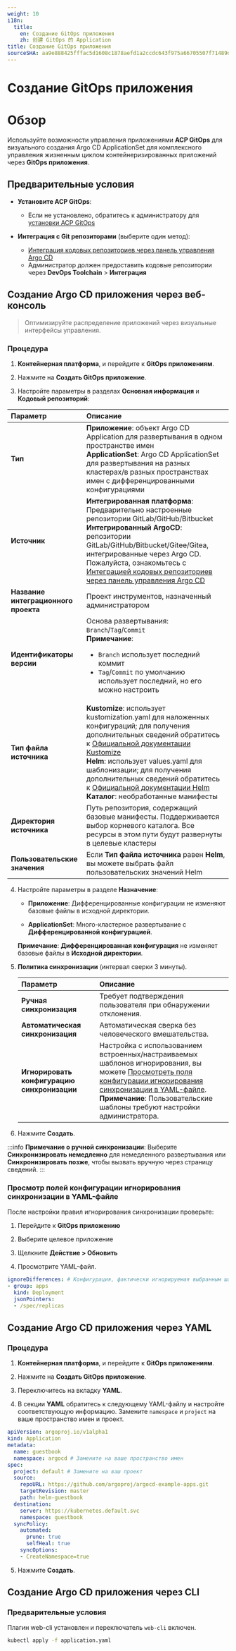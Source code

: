 ```yaml
---
weight: 10
i18n:
  title:
    en: Создание GitOps приложения
    zh: 创建 GitOps 的 Application
title: Создание GitOps приложения
sourceSHA: aa9e888425fffac5d1608c1878aefd1a2ccdc643f975a66705507f71489d4368
---
```


# Создание GitOps приложения

# Обзор

Используйте возможности управления приложениями **ACP GitOps** для визуального создания Argo CD ApplicationSet для комплексного управления жизненным циклом контейнеризированных приложений через **GitOps приложения**.

## Предварительные условия

- **Установите ACP GitOps**:
  - Если не установлено, обратитесь к администратору для [установки ACP GitOps](/gitops/install_gitops/install_gitops_plugin.mdx)

- **Интеграция с Git репозиторами** (выберите один метод):
  - [Интеграция кодовых репозиториев через панель управления Argo CD](../../how_to/argocd_git.mdx)
  - Администратор должен предоставить кодовые репозитории через **DevOps Toolchain** > **Интеграция**

## Создание Argo CD приложения через веб-консоль

> Оптимизируйте распределение приложений через визуальные интерфейсы управления.

### Процедура

1. **Контейнерная платформа**, и перейдите к **GitOps приложениям**.

2. Нажмите на **Создать GitOps приложение**.

3. Настройте параметры в разделах **Основная информация** и **Кодовый репозиторий**:

| **Параметр**                 | **Описание**                                                                                                                                  |
| :---------------------------  | :------------------------------------------------------------------------------------------------------------------------------------------- |
| **Тип**                       | **Приложение**: объект Argo CD Application для развертывания в одном пространстве имен <br /> **ApplicationSet**: Argo CD ApplicationSet для развертывания на разных кластерах/в разных пространствах имен с дифференцированными конфигурациями |
| **Источник**                  | **Интегрированная платформа**: Предварительно настроенные репозитории GitLab/GitHub/Bitbucket <br /> **Интегрированный ArgoCD**: репозитории GitLab/GitHub/Bitbucket/Gitee/Gitea, интегрированные через Argo CD. Пожалуйста, ознакомьтесь с [Интеграцией кодовых репозиториев через панель управления Argo CD](../../how_to/argocd_git.mdx) |
| **Название интеграционного проекта** | Проект инструментов, назначенный администратором                                                                                                    |
| **Идентификаторы версии**     | Основа развертывания: `Branch`/`Tag`/`Commit`<br />**Примечание**:<ul><li>`Branch` использует последний коммит<br /></li><li>`Tag`/`Commit` по умолчанию использует последний, но его можно настроить</li></ul> |
| **Тип файла источника**       | **Kustomize**: использует kustomization.yaml для наложенных конфигураций; для получения дополнительных сведений обратитесь к [Официальной документации Kustomize](https://kubectl.docs.kubernetes.io/guides/) <br />**Helm**: использует values.yaml для шаблонизации; для получения дополнительных сведений обратитесь к [Официальной документации Helm](https://helm.sh/docs/chart_template_guide/values_files/) <br />**Каталог**: необработанные манифесты |
| **Директория источника**      | Путь репозитория, содержащий базовые манифесты. Поддерживается выбор корневого каталога. Все ресурсы в этом пути будут развернуты в целевые кластеры                      |
| **Пользовательские значения**  | Если **Тип файла источника** равен **Helm**, вы можете выбрать файл пользовательских значений Helm                                                    |

4. Настройте параметры в разделе **Назначение**:

   - **Приложение**: Дифференцированные конфигурации не изменяют базовые файлы в исходной директории.

   - **ApplicationSet**: Много-кластерное развертывание с **Дифференцированной конфигурацией**.

   **Примечание**: **Дифференцированная конфигурация** не изменяет базовые файлы в **Исходной директории**.

5. **Политика синхронизации** (интервал сверки 3 минуты).

   | **Параметр**                 | **Описание**                                                                                                                                                                          |
   | :---------------------------- | :--------------------------------------------------------------------------------------------------------------------------------------------------------------------------------------- |
   | **Ручная синхронизация**      | Требует подтверждения пользователя при обнаружении отклонения.                                                                                                                                          |
   | **Автоматическая синхронизация** | Автоматическая сверка без человеческого вмешательства.                                                                                                                                     |
   | **Игнорировать конфигурацию синхронизации** | Настройка с использованием встроенных/настраиваемых шаблонов игнорирования, вы можете [Просмотреть поля конфигурации игнорирования синхронизации в YAML-файле](#viewyaml).<br /> **Примечание**: Пользовательские шаблоны требуют настройки администратора. |

6. Нажмите **Создать**.

:::info
**Примечание о ручной синхронизации**: Выберите **Синхронизировать немедленно** для немедленного развертывания или **Синхронизировать позже**, чтобы вызвать вручную через страницу сведений.
:::

<a id="viewyaml" />

### Просмотр полей конфигурации игнорирования синхронизации в YAML-файле

После настройки правил игнорирования синхронизации проверьте:

1. Перейдите к **GitOps приложению**

2. Выберите целевое приложение

3. Щелкните **Действие > Обновить**

4. Просмотрите YAML-файл.

```yaml
ignoreDifferences: # Конфигурация, фактически игнорируемая выбранным шаблоном пользовательской конфигурации игнорирования синхронизации
- group: apps
  kind: Deployment
  jsonPointers:
  - /spec/replicas
```

## Создание Argo CD приложения через YAML

### Процедура

1. **Контейнерная платформа**, и перейдите к **GitOps приложениям**.

2. Нажмите на **Создать GitOps приложение**.

3. Переключитесь на вкладку **YAML**.

4. В секции **YAML** обратитесь к следующему YAML-файлу и настройте соответствующую информацию. Замените `namespace` и `project` на ваше пространство имен и проект.

```yaml
apiVersion: argoproj.io/v1alpha1
kind: Application
metadata:
  name: guestbook
  namespace: argocd # Замените на ваше пространство имен
spec:
  project: default # Замените на ваш проект
  source:
    repoURL: https://github.com/argoproj/argocd-example-apps.git
    targetRevision: master
    path: helm-guestbook
  destination:
    server: https://kubernetes.default.svc
    namespace: guestbook
  syncPolicy:
    automated:
      prune: true
      selfHeal: true
    syncOptions:
    - CreateNamespace=true
```

5. Нажмите **Создать**.

## Создание Argo CD приложения через CLI

### Предварительные условия

Плагин web-cli установлен и переключатель `web-cli` включен.

```bash
kubectl apply -f application.yaml
```
